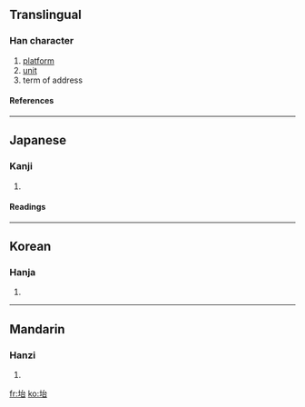 ==Translingual==
===Han character===
{{Han char|rn=32|rad=土|as=05|sn=8|four=|canj=土戈口 (GIR)}}
# [[platform]]
# [[unit]]
# term of address
====References====
{{Han ref|kx=0226.270|dkj=04983|dj=0462.050|hdz=10436.060|uh=576E|ud=22382}}
----
==Japanese==
===Kanji===
{{ja-kanji|grade=|rs=土05}}
# {{defn|Japanese}} 
====Readings====
{{ja-readings|on=[[だい]] (dai), [[たい]] (tai)|kun=[[うてな]] (utena), [[われ]] (ware)}}
----
==Korean==
===Hanja===
{{ko-hanja|hangeul=대|rv=dae|mr=tae}}
# {{defn|Korean}}
----
==Mandarin==
===Hanzi===
{{cmn-hanzi|pin=[[āo]] (ao1), [[tái]] ([[tai2]])|wg=ao<sup>1</sup>, t'ai<sup>2</sup>}}
# {{defn|Mandarin}}

[[fr:坮]]
[[ko:坮]]